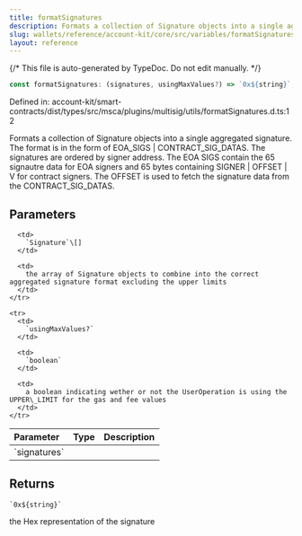 ```yaml
---
title: formatSignatures
description: Formats a collection of Signature objects into a single aggregated signature. The format is in the form of EOA_SIGS | CONTRACT_SIG_DATAS. The signatures are ordered by signer address. The EOA SIGS contain the 65 signautre data for EOA signers and 65 bytes containing SIGNER | OFFSET | V for contract signers. The OFFSET is used to fetch the signature data from the CONTRACT_SIG_DATAS.
slug: wallets/reference/account-kit/core/src/variables/formatSignatures
layout: reference
---
```


{/* This file is auto-generated by TypeDoc. Do not edit manually. */}

```ts
const formatSignatures: (signatures, usingMaxValues?) => `0x${string}`;
```

Defined in: account-kit/smart-contracts/dist/types/src/msca/plugins/multisig/utils/formatSignatures.d.ts:12

Formats a collection of Signature objects into a single aggregated signature.
The format is in the form of EOA_SIGS | CONTRACT_SIG_DATAS. The signatures are ordered
by signer address. The EOA SIGS contain the 65 signautre data for EOA signers and 65 bytes containing SIGNER | OFFSET | V for contract signers.
The OFFSET is used to fetch the signature data from the CONTRACT_SIG_DATAS.

## Parameters

<table>
  <thead>
    <tr>
      <th align="left">Parameter</th>
      <th align="left">Type</th>
      <th align="left">Description</th>
    </tr>
  </thead>

  <tbody>
    <tr>
      <td>
        `signatures`
      </td>

      <td>
        `Signature`\[]
      </td>

      <td>
        the array of Signature objects to combine into the correct aggregated signature format excluding the upper limits
      </td>
    </tr>

    <tr>
      <td>
        `usingMaxValues?`
      </td>

      <td>
        `boolean`
      </td>

      <td>
        a boolean indicating wether or not the UserOperation is using the UPPER\_LIMIT for the gas and fee values
      </td>
    </tr>

  </tbody>
</table>

## Returns

`` `0x${string}` ``

the Hex representation of the signature
